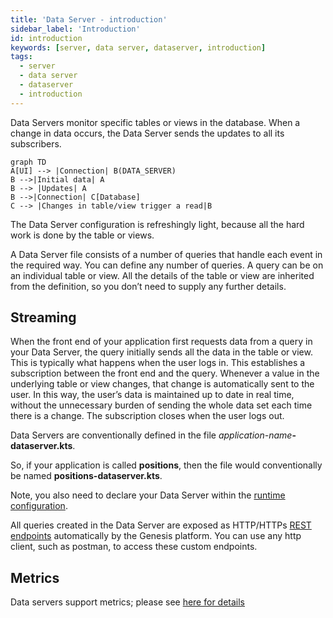 ```yaml
---
title: 'Data Server - introduction'
sidebar_label: 'Introduction'
id: introduction
keywords: [server, data server, dataserver, introduction]
tags:
  - server
  - data server
  - dataserver
  - introduction
---
```




Data Servers monitor specific tables or views in the database. When a change in data occurs, the Data Server sends the updates to all its subscribers.

```mermaid
graph TD
A[UI] --> |Connection| B(DATA_SERVER)
B -->|Initial data| A
B --> |Updates| A
B -->|Connection| C[Database]
C --> |Changes in table/view trigger a read|B
```

The Data Server configuration is refreshingly light, because all the hard work is done by the table or views.

A Data Server file consists of a number of queries that handle each event in the required way. You can define any number of queries. A query can be on an individual table or view. All the details of the table or view are inherited from the definition, so you don’t need to supply any further details.

## Streaming
When the front end of your application first requests data from a query in your Data Server, the query initially sends all the data in the table or view. This is typically what happens when the user logs in. This establishes a subscription between the front end and the query. Whenever a value in the underlying table or view changes, that change is automatically sent to the user. In this way, the user’s data is maintained up to date in real time, without the unnecessary burden of sending the whole data set each time there is a change. The subscription closes when the user logs out.

Data Servers are conventionally defined in the file _application-name_**-dataserver.kts**.

So, if your application is called **positions**, then the file would conventionally be named **positions-dataserver.kts**.

Note, you also need to declare your Data Server within the [runtime configuration](../../../server/data-server/configuring-runtime/).

All queries created in the Data Server are exposed as HTTP/HTTPs [REST endpoints](../../../server/integration/rest-endpoints/introduction/) automatically by the Genesis platform. You can use any http client, such as postman, to access these custom endpoints.

## Metrics

Data servers support metrics; please see [here for details](/operations/metrics/service-level-metrics/#data-server)
